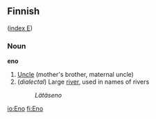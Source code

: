 ==Finnish==
([[Wiktionary:Finnish_index_e|index E]])

===Noun===
'''eno'''

# [[Uncle]] (mother's brother, maternal uncle)
# (''dialectal'') Large [[river]], used in names of rivers
#: ''Lätäseno''

[[io:Eno]]
[[fi:Eno]]